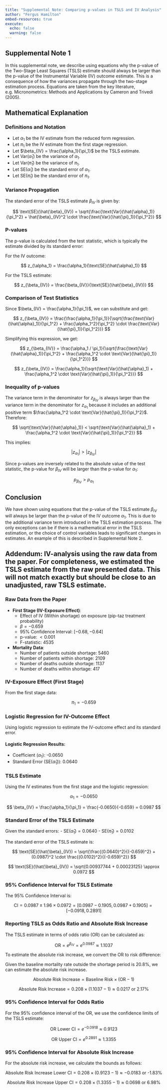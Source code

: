 ```yaml
---
title: "Supplemental Note: Comparing p-values in TSLS and IV Analysis"
author: "Fergus Hamilton"
embed-resources: true
execute:
  echo: false
  warning: false
---
```


## Supplemental Note 1

In this supplemental note, we describe using equations why the p-value of the Two-Stage Least Squares (TSLS) estimate should always be larger than the p-value of the Instrumental Variable (IV) outcome estimate. This is a consequence of how the variances propagate through the two-stage estimation process. Equations are taken from the key literature, e.g. Micronometrics: Methods and Applications by Cameron and Trivedi (2005). 

## Mathematical Explanation

### Definitions and Notation

-   Let $\alpha_1$ be the IV estimate from the reduced form regression.
-   Let $\pi_1$ be the IV estimate from the first stage regression.
-   Let $\beta_{IV} = \frac{\alpha_1}{\pi_1}$ be the TSLS estimate.
-   Let $\text{Var}(\hat{\alpha}_1)$ be the variance of $\alpha_1$.
-   Let $\text{Var}(\hat{\pi}_1)$ be the variance of $\pi_1$.
-   Let $\text{SE}(\hat{\alpha}_1)$ be the standard error of $\alpha_1$.
-   Let $\text{SE}(\hat{\pi}_1)$ be the standard error of $\pi_1$.

### Variance Propagation

The standard error of the TSLS estimate $\beta_{IV}$ is given by:

$$
\text{SE}(\hat{\beta}_{IV}) = \sqrt{\frac{\text{Var}(\hat{\alpha}_1)}{\pi_1^2} + \hat{\beta}_{IV}^2 \cdot \frac{\text{Var}(\hat{\pi}_1)}{\pi_1^2}}
$$

### P-values

The p-value is calculated from the test statistic, which is typically the estimate divided by its standard error:

For the IV outcome:

$$
z_{\alpha_1} = \frac{\alpha_1}{\text{SE}(\hat{\alpha}_1)}
$$

For the TSLS estimate:

$$
z_{\beta_{IV}} = \frac{\beta_{IV}}{\text{SE}(\hat{\beta}_{IV})}
$$

### Comparison of Test Statistics

Since $\beta_{IV} = \frac{\alpha_1}{\pi_1}$, we can substitute and get:

$$
z_{\beta_{IV}} = \frac{\frac{\alpha_1}{\pi_1}}{\sqrt{\frac{\text{Var}(\hat{\alpha}_1)}{\pi_1^2} + \frac{\alpha_1^2}{\pi_1^2} \cdot \frac{\text{Var}(\hat{\pi}_1)}{\pi_1^2}}}
$$

Simplifying this expression, we get:

$$
z_{\beta_{IV}} = \frac{\alpha_1 / \pi_1}{\sqrt{\frac{\text{Var}(\hat{\alpha}_1)}{\pi_1^2} + \frac{\alpha_1^2 \cdot \text{Var}(\hat{\pi}_1)}{\pi_1^2}}}
$$

$$
z_{\beta_{IV}} = \frac{\alpha_1}{\sqrt{\text{Var}(\hat{\alpha}_1) + \frac{\alpha_1^2 \cdot \text{Var}(\hat{\pi}_1)}{\pi_1^2}}}
$$

### Inequality of p-values

The variance term in the denominator for $z_{\beta_{IV}}$ is always larger than the variance term in the denominator for $z_{\alpha_1}$ because it includes an additional positive term $\frac{\alpha_1^2 \cdot \text{Var}(\hat{\pi}_1)}{\pi_1^2}$. Therefore:

$$
\sqrt{\text{Var}(\hat{\alpha}_1)} < \sqrt{\text{Var}(\hat{\alpha}_1) + \frac{\alpha_1^2 \cdot \text{Var}(\hat{\pi}_1)}{\pi_1^2}}
$$

This implies:

$$
|z_{\alpha_1}| > |z_{\beta_{IV}}|
$$

Since p-values are inversely related to the absolute value of the test statistic, the p-value for $\beta_{IV}$ will be larger than the p-value for $\alpha_1$:

$$
p_{\beta_{IV}} > p_{\alpha_1}
$$

## Conclusion

We have shown using equations that the p-value of the TSLS estimate $\beta_{IV}$ will always be larger than the p-value of the IV outcome $\alpha_1$. This is due to the additional variance term introduced in the TSLS estimation process. The only exceptions can be if there is a mathematical error in the TSLS estimation, or the choice of control variables leads to significant changes in estimates. An example of this is described in Supplemental Note 2.

## Addendum: IV-analysis using the raw data from the paper. For completeness, we estimated the TSLS estimate from the raw presented data. This will not match exactly but should be close to an unadjusted, raw TSLS estimate.

### Raw Data from the Paper

-   **First Stage (IV-Exposure Effect)**:
    -   Effect of IV (Within shortage) on exposure (pip-taz treatment probability)
    -   $\beta = -0.659$
    -   95% Confidence Interval: $[-0.68, -0.64]$
    -   p-value: $< 0.001$
    -   F-statistic: 4535
-   **Mortality Data**:
    -   Number of patients outside shortage: 5460
    -   Number of patients within shortage: 2109
    -   Number of deaths outside shortage: 1137
    -   Number of deaths within shortage: 417

### IV-Exposure Effect (First Stage)

From the first stage data:

$$
\pi_1 = -0.659
$$

### Logistic Regression for IV-Outcome Effect

Using logistic regression to estimate the IV-outcome effect and its standard error.

#### Logistic Regression Results:

-   Coefficient ($\alpha_1$): -0.0650
-   Standard Error ($\text{SE}(\hat{\alpha}_1)$): 0.0640

### TSLS Estimate

Using the IV estimates from the first stage and the logistic regression:

$$
\alpha_1 = -0.0650
$$

$$
\beta_{IV} = \frac{\alpha_1}{\pi_1} = \frac{-0.0650}{-0.659} = 0.0987
$$

### Standard Error of the TSLS Estimate

Given the standard errors: - $\text{SE}(\hat{\alpha}_1) = 0.0640$ - $\text{SE}(\hat{\pi}_1) = 0.0102$

The standard error of the TSLS estimate is:

$$
\text{SE}(\hat{\beta}_{IV}) = \sqrt{\frac{(0.0640)^2}{(-0.659)^2} + (0.0987)^2 \cdot \frac{(0.0102)^2}{(-0.659)^2}}
$$

$$
\text{SE}(\hat{\beta}_{IV}) = \sqrt{0.00937744 + 0.00023125} \approx 0.0972
$$

### 95% Confidence Interval for TSLS Estimate

The 95% Confidence Interval is:

$$
\text{CI} = 0.0987 \pm 1.96 \times 0.0972 = [0.0987 - 0.1905, 0.0987 + 0.1905] = [-0.0918, 0.2891]
$$

### Reporting TSLS as Odds Ratio and Absolute Risk Increase

The TSLS estimate in terms of odds ratio (OR) can be calculated as:

$$
\text{OR} = e^{\beta_{IV}} = e^{0.0987} \approx 1.1037
$$

To estimate the absolute risk increase, we convert the OR to risk difference:

Given the baseline mortality rate outside the shortage period is 20.8%, we can estimate the absolute risk increase.

$$
\text{Absolute Risk Increase} = \text{Baseline Risk} \times (\text{OR} - 1)
$$

$$
\text{Absolute Risk Increase} = 0.208 \times (1.1037 - 1) \approx 0.0217 \text{ or 2.17%}
$$

### 95% Confidence Interval for Odds Ratio

For the 95% confidence interval of the OR, we use the confidence limits of the TSLS estimate:

$$
\text{OR Lower CI} = e^{-0.0918} \approx 0.9123
$$

$$
\text{OR Upper CI} = e^{0.2891} \approx 1.3355
$$

### 95% Confidence Interval for Absolute Risk Increase

For the absolute risk increase, we calculate the bounds as follows:

$$
\text{Absolute Risk Increase Lower CI} = 0.208 \times (0.9123 - 1) \approx -0.0183 \text{ or -1.83%}
$$

$$
\text{Absolute Risk Increase Upper CI} = 0.208 \times (1.3355 - 1) \approx 0.0698 \text{ or 6.98%}
$$
